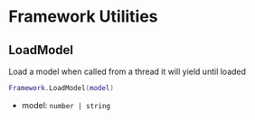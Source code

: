 # Framework Utilities

## LoadModel

Load a model when called from a thread it will yield until loaded

```lua
Framework.LoadModel(model) 
```

- model: `number | string`
